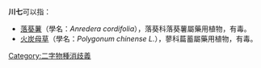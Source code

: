 '''川七'''可以指：
* [[落葵薯|落葵薯]]（學名：''Anredera cordifolia''），落葵科落葵薯屬藥用植物，有毒。
* [[火炭母草|火炭母草]]（學名：''Polygonum chinense L.''），蓼科萹蓄屬藥用植物，有毒。
{{disambig}}
[[Category:二字物種消歧義|Category:二字物種消歧義]]